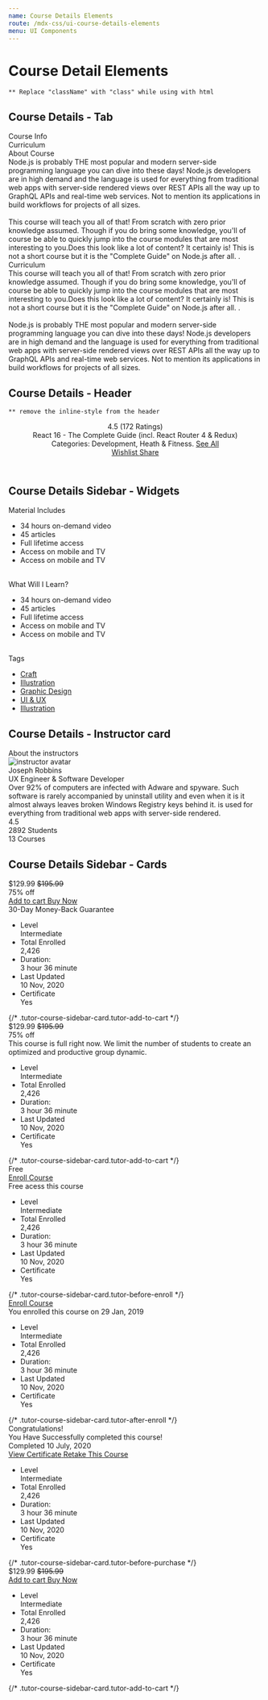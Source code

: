 ```yaml
---
name: Course Details Elements
route: /mdx-css/ui-course-details-elements
menu: UI Components
---
```



# Course Detail Elements

`** Replace "className" with "class" while using with html` <br />

## Course Details - Tab

<Playground>
	<div className="tutor-default-tab tutor-course-details-tab">
		<div class="tab-header tutor-bs-d-flex">
			<div class="tab-header-item is-active" data-tutor-tab-target="tutor-course-details-tab-1">
				<span>Course Info</span>
			</div>
			<div class="tab-header-item" data-tutor-tab-target="tutor-course-details-tab-2">
				<span>Curriculum</span>
			</div>
		</div>
		<div class="tab-body">
			<div class="tab-body-item is-active" id="tutor-course-details-tab-1">
				<div className="text-medium-h6 color-text-primary">About Course</div>
				<div className="text-regular-body color-text-subsued tutor-mt-12">
					Node.js is probably THE most popular and modern server-side programming language you can dive into these days!
					Node.js developers are in high demand and the language is used for everything from traditional web apps with
					server-side rendered views over REST APIs all the way up to GraphQL APIs and real-time web services. Not to
					mention its applications in build workflows for projects of all sizes.
					<br /> <br />
					This course will teach you all of that! From scratch with zero prior knowledge assumed. Though if you do bring
					some knowledge, you'll of course be able to quickly jump into the course modules that are most interesting to
					you.Does this look like a lot of content? It certainly is! This is not a short course but it is the "Complete
					Guide" on Node.js after all. .
				</div>
			</div>
			<div class="tab-body-item" id="tutor-course-details-tab-2">
				<div className="text-medium-h6 color-text-primary">Curriculum</div>
				<div className="text-regular-body color-text-subsued tutor-mt-12">
					This course will teach you all of that! From scratch with zero prior knowledge assumed. Though if you do bring
					some knowledge, you'll of course be able to quickly jump into the course modules that are most interesting to
					you.Does this look like a lot of content? It certainly is! This is not a short course but it is the "Complete
					Guide" on Node.js after all. .
					<br /> <br />
					Node.js is probably THE most popular and modern server-side programming language you can dive into these days!
					Node.js developers are in high demand and the language is used for everything from traditional web apps with
					server-side rendered views over REST APIs all the way up to GraphQL APIs and real-time web services. Not to
					mention its applications in build workflows for projects of all sizes.
				</div>
			</div>
		</div>
	</div>
</Playground>

## Course Details - Header

`** remove the inline-style from the header`

<Playground>
	<header className="tutor-course-details-header">
		<div className="tutor-course-details-ratings">
			<div className="tutor-ratings">
				<div className="tutor-rating-stars">
					<span className="ttr-star-full-filled"></span>
					<span className="ttr-star-full-filled"></span>
					<span className="ttr-star-full-filled"></span>
					<span className="ttr-star-half-filled"></span>
					<span className="ttr-star-line-filled"></span>
				</div>
				<div className="tutor-rating-text text-regular-body color-text-subsued tutor-pl-0">4.5 (172 Ratings)</div>
			</div>
		</div>
		<div className="tutor-course-details-title text-bold-h4 color-text-primary tutor-mt-10">
			React 16 - The Complete Guide (incl. React Router 4 & Redux)
		</div>
		<div className="tutor-bs-d-sm-flex tutor-bs-align-items-center tutor-bs-justify-content-between tutor-mt-28">
			<div className="tutor-course-details-category text-medium-body color-text-primary">
				<span className="text-regular-body color-text-hints">Categories: </span>
				<span>Development, Heath & Fitness. </span>
				<a href="#" className="color-text-brand">
					See All
				</a>
			</div>
			<div className="tutor-course-details-action-btns tutor-mt-10 tutor-mt-sm-0">
				<a href="#" className="action-btn text-regular-body color-text-primary">
					<span className="ttr-fav-line-filled"></span>Wishlist
				</a>
				<a href="#" className="action-btn text-regular-body color-text-primary">
					<span className="ttr-share-filled"></span>Share
				</a>
			</div>
		</div>
	</header>
</Playground>

## Course Details Sidebar - Widgets

<Playground>
	<div class="tutor-course-details-widget">
		<div class="widget-title">
			<span class="color-text-primary text-medium-h6">Material Includes</span>
		</div>
		<ul class="widget-list tutor-mt-16">
			<li class="tutor-bs-d-flex tutor-bs-align-items-center color-text-primary text-regular-body tutor-mb-10">
				<span className="ttr-mark-filled color-design-brand tutor-mr-5"></span>
				<span>34 hours on-demand video</span>
			</li>
			<li class="tutor-bs-d-flex tutor-bs-align-items-center color-text-primary text-regular-body tutor-mb-10">
				<span className="ttr-mark-filled color-design-brand tutor-mr-5"></span>
				<span>45 articles</span>
			</li>
			<li class="tutor-bs-d-flex tutor-bs-align-items-center color-text-primary text-regular-body tutor-mb-10">
				<span className="ttr-mark-filled color-design-brand tutor-mr-5"></span>
				<span>Full lifetime access</span>
			</li>
			<li class="tutor-bs-d-flex tutor-bs-align-items-center color-text-primary text-regular-body tutor-mb-10">
				<span className="ttr-mark-filled color-design-brand tutor-mr-5"></span>
				<span>Access on mobile and TV</span>
			</li>
			<li class="tutor-bs-d-flex tutor-bs-align-items-center color-text-primary text-regular-body tutor-mb-10">
				<span className="ttr-mark-filled color-design-brand tutor-mr-5"></span>
				<span>Access on mobile and TV</span>
			</li>
		</ul>
	</div>
	<br />
	<div class="tutor-course-details-widget tutor-course-details-widget-col-2">
		<div class="widget-title">
			<span class="color-text-primary text-medium-h6">What Will I Learn?</span>
		</div>
		<ul class="widget-list tutor-mt-16">
			<li class="tutor-bs-d-flex tutor-bs-align-items-center color-text-primary text-regular-body tutor-mb-10">
				<span className="ttr-mark-filled color-design-brand tutor-mr-5"></span>
				<span>34 hours on-demand video</span>
			</li>
			<li class="tutor-bs-d-flex tutor-bs-align-items-center color-text-primary text-regular-body tutor-mb-10">
				<span className="ttr-mark-filled color-design-brand tutor-mr-5"></span>
				<span>45 articles</span>
			</li>
			<li class="tutor-bs-d-flex tutor-bs-align-items-center color-text-primary text-regular-body tutor-mb-10">
				<span className="ttr-mark-filled color-design-brand tutor-mr-5"></span>
				<span>Full lifetime access</span>
			</li>
			<li class="tutor-bs-d-flex tutor-bs-align-items-center color-text-primary text-regular-body tutor-mb-10">
				<span className="ttr-mark-filled color-design-brand tutor-mr-5"></span>
				<span>Access on mobile and TV</span>
			</li>
			<li class="tutor-bs-d-flex tutor-bs-align-items-center color-text-primary text-regular-body tutor-mb-10">
				<span className="ttr-mark-filled color-design-brand tutor-mr-5"></span>
				<span>Access on mobile and TV</span>
			</li>
		</ul>
	</div>
	<br />
	<div class="tutor-course-details-widget">
		<div class="widget-title">
			<span class="color-text-primary text-medium-h6">Tags</span>
		</div>
		<div class="widget-tags tutor-pt-16">
			<ul className="tutor-tag-list">
				<li>
					<a href="#">Craft</a>
				</li>
				<li>
					<a href="#">Illustration</a>
				</li>
				<li>
					<a href="#">Graphic Design</a>
				</li>
				<li>
					<a href="#">UI & UX</a>
				</li>
				<li>
					<a href="#">Illustration</a>
				</li>
			</ul>
		</div>
	</div>
</Playground>

## Course Details - Instructor card

<Playground>
	<div class="color-text-primary text-medium-h6 tutor-mb-16">About the instructors</div>
	<div class="tutor-instructor-info-card">
		<div class="tutor-instructor-info-card-body tutor-bs-d-sm-flex tutor-bs-align-items-start tutor-px-30 tutor-py-24">
			<div class="tutor-ins-avatar tutor-mr-sm-15">
				<img src="https://i.imgur.com/CckCKYQ.jpeg" alt="instructor avatar" />
			</div>
			<div class="tutor-ins-rest">
				<div class="tutor-ins-title text-medium-body color-text-primary">Joseph Robbins</div>
				<div class="tutor-ins-designation text-regular-caption color-text-hints tutor-mt-3">
					UX Engineer & Software Developer
				</div>
				<div class="tutor-ins-summary text-regular-body text-subsued tutor-mt-18">
					Over 92% of computers are infected with Adware and spyware. Such software is rarely accompanied by uninstall
					utility and even when it is it almost always leaves broken Windows Registry keys behind it. is used for
					everything from traditional web apps with server-side rendered.
				</div>
			</div>
		</div>
		<div class="tutor-instructor-info-card-footer tutor-bs-d-sm-flex tutor-bs-align-items-center tutor-bs-justify-content-between tutor-px-30 tutor-py-15">
			<div className="tutor-ratings tutor-is-sm flex-center">
				<div className="tutor-rating-stars">
					<span className="ttr-star-full-filled"></span>
					<span className="ttr-star-full-filled"></span>
					<span className="ttr-star-full-filled"></span>
					<span className="ttr-star-half-filled"></span>
					<span className="ttr-star-line-filled"></span>
				</div>
				<div className="tutor-rating-text text-medium-small color-text-primary">4.5</div>
			</div>
			<div className="tutor-ins-meta tutor-bs-d-flex">
				<div className="tutor-ins-meta-item color-design-dark flex-center">
					<span class="tutor-icon-30 ttr-user-filled"></span>
					<span className="text-bold-body color-text-primary tutor-mr-4">2892</span>
					<span className="text-regular-caption color-text-subsued">Students</span>
				</div>
				<div className="tutor-ins-meta-item color-design-dark flex-center ">
					<span class="tutor-icon-30 ttr-mortarboard-line"></span>
					<span className="text-bold-body color-text-primary tutor-mr-4">13</span>
					<span className="text-regular-caption color-text-subsued">Courses</span>
				</div>
			</div>
		</div>
	</div>
</Playground>

## Course Details Sidebar - Cards

<Playground>
	<div class="tutor-course-listing-card-demo">
		<div class="tutor-course-sidebar-card tutor-add-to-cart">
			<div class="tutor-course-sidebar-card-body tutor-p-30">
				<div class="tutor-course-sidebar-card-pricing tutor-bs-d-flex align-items-end tutor-bs-justify-content-between">
					<div>
						<span className="text-bold-h4 color-text-primary">$129.99</span>
						<del className="text-regular-caption color-text-hints tutor-ml-7">$195.99</del>
					</div>
					<div className="flex-center">
						<span className="tutor-icon-20 ttr-offer-line color-error"></span>
						<span className="text-regular-caption color-text-primary tutor-ml-2">75% off</span>
					</div>
				</div>
				<div class="tutor-course-sidebar-card-btns">
					<a href="#" class="tutor-btn tutor-btn-icon tutor-btn-primary tutor-btn-lg tutor-btn-full tutor-mt-24">
						<span class="btn-icon ttr-cart-filled"></span>
						<span>Add to cart</span>
					</a>
					<a href="#" class="tutor-btn tutor-btn-tertiary tutor-is-outline tutor-btn-lg tutor-btn-full tutor-mt-24">
						Buy Now
					</a>
				</div>
				<div class="text-regular-caption color-text-hints tutor-mt-12 tutor-text-center">
					30-Day Money-Back Guarantee
				</div>
			</div>
			<div class="tutor-course-sidebar-card-footer tutor-p-30">
				<ul class="tutor-course-sidebar-card-meta-list">
					<li className="tutor-bs-d-flex tutor-bs-align-items-center tutor-bs-justify-content-between">
						<div class="flex-center">
							<span class="tutor-icon-24 ttr-level-line color-text-primary"></span>
							<span class="text-regular-caption color-text-hints tutor-ml-5">Level</span>
						</div>
						<div>
							<span class="text-medium-caption color-text-primary">Intermediate</span>
						</div>
					</li>
					<li className="tutor-bs-d-flex tutor-bs-align-items-center tutor-bs-justify-content-between">
						<div class="flex-center">
							<span class="tutor-icon-24 ttr-student-line-1 color-text-primary"></span>
							<span class="text-regular-caption color-text-hints tutor-ml-5">Total Enrolled</span>
						</div>
						<div>
							<span class="text-medium-caption color-text-primary">2,426</span>
						</div>
					</li>
					<li className="tutor-bs-d-flex tutor-bs-align-items-center tutor-bs-justify-content-between">
						<div class="flex-center">
							<span class="tutor-icon-24 ttr-clock-filled color-text-primary"></span>
							<span class="text-regular-caption color-text-hints tutor-ml-5">Duration:</span>
						</div>
						<div>
							<span class="text-medium-caption color-text-primary">3 </span>
							<span class="text-medium-caption color-text-subsued">hour </span>
							<span class="text-medium-caption color-text-primary">36 </span>
							<span class="text-regular-caption color-text-subsued">minute</span>
						</div>
					</li>
					<li className="tutor-bs-d-flex tutor-bs-align-items-center tutor-bs-justify-content-between">
						<div class="flex-center">
							<span class="tutor-icon-24 ttr-student-line-1 color-text-primary"></span>
							<span class="text-regular-caption color-text-hints tutor-ml-5">Last Updated</span>
						</div>
						<div>
							<span class="text-medium-caption color-text-primary">10 Nov, </span>
							<span class="text-regular-caption color-text-subsued">2020</span>
						</div>
					</li>
					<li className="tutor-bs-d-flex tutor-bs-align-items-center tutor-bs-justify-content-between">
						<div class="flex-center">
							<span class="tutor-icon-24 ttr-student-line-1 color-text-primary"></span>
							<span class="text-regular-caption color-text-hints tutor-ml-5">Certificate</span>
						</div>
						<div>
							<span class="text-medium-caption color-text-primary">Yes</span>
						</div>
					</li>
				</ul>
			</div>
		</div>
		{/* .tutor-course-sidebar-card.tutor-add-to-cart */}
		<div class="tutor-course-sidebar-card tutor-add-to-cart">
			<div class="tutor-course-sidebar-card-body tutor-p-30">
				<div class="tutor-course-sidebar-card-pricing tutor-bs-d-flex align-items-end tutor-bs-justify-content-between">
					<div>
						<span className="text-bold-h4 color-text-primary">$129.99</span>
						<del className="text-regular-caption color-text-hints tutor-ml-7">$195.99</del>
					</div>
					<div className="flex-center">
						<span className="tutor-icon-20 ttr-offer-line color-error"></span>
						<span className="text-regular-caption color-text-primary tutor-ml-2">75% off</span>
					</div>
				</div>
				<div class="tutor-alert tutor-warning tutor-mt-28">
					<div class="tutor-alert-text">
						<span class="tutor-alert-icon tutor-icon-34 ttr-circle-outline-info-filled tutor-mr-10"></span>
						<span>
							This course is full right now. We limit the number of students to create an optimized and productive group
							dynamic.
						</span>
					</div>
				</div>
			</div>
			<div class="tutor-course-sidebar-card-footer tutor-p-30">
				<ul class="tutor-course-sidebar-card-meta-list">
					<li className="tutor-bs-d-flex tutor-bs-align-items-center tutor-bs-justify-content-between">
						<div class="flex-center">
							<span class="tutor-icon-24 ttr-level-line color-text-primary"></span>
							<span class="text-regular-caption color-text-hints tutor-ml-5">Level</span>
						</div>
						<div>
							<span class="text-medium-caption color-text-primary">Intermediate</span>
						</div>
					</li>
					<li className="tutor-bs-d-flex tutor-bs-align-items-center tutor-bs-justify-content-between">
						<div class="flex-center">
							<span class="tutor-icon-24 ttr-student-line-1 color-text-primary"></span>
							<span class="text-regular-caption color-text-hints tutor-ml-5">Total Enrolled</span>
						</div>
						<div>
							<span class="text-medium-caption color-text-primary">2,426</span>
						</div>
					</li>
					<li className="tutor-bs-d-flex tutor-bs-align-items-center tutor-bs-justify-content-between">
						<div class="flex-center">
							<span class="tutor-icon-24 ttr-clock-filled color-text-primary"></span>
							<span class="text-regular-caption color-text-hints tutor-ml-5">Duration:</span>
						</div>
						<div>
							<span class="text-medium-caption color-text-primary">3 </span>
							<span class="text-medium-caption color-text-subsued">hour </span>
							<span class="text-medium-caption color-text-primary">36 </span>
							<span class="text-regular-caption color-text-subsued">minute</span>
						</div>
					</li>
					<li className="tutor-bs-d-flex tutor-bs-align-items-center tutor-bs-justify-content-between">
						<div class="flex-center">
							<span class="tutor-icon-24 ttr-student-line-1 color-text-primary"></span>
							<span class="text-regular-caption color-text-hints tutor-ml-5">Last Updated</span>
						</div>
						<div>
							<span class="text-medium-caption color-text-primary">10 Nov, </span>
							<span class="text-regular-caption color-text-subsued">2020</span>
						</div>
					</li>
					<li className="tutor-bs-d-flex tutor-bs-align-items-center tutor-bs-justify-content-between">
						<div class="flex-center">
							<span class="tutor-icon-24 ttr-student-line-1 color-text-primary"></span>
							<span class="text-regular-caption color-text-hints tutor-ml-5">Certificate</span>
						</div>
						<div>
							<span class="text-medium-caption color-text-primary">Yes</span>
						</div>
					</li>
				</ul>
			</div>
		</div>
		{/* .tutor-course-sidebar-card.tutor-add-to-cart */}
		<div class="tutor-course-sidebar-card tutor-before-enroll">
			<div class="tutor-course-sidebar-card-body tutor-p-30">
				<div class="tutor-course-sidebar-card-pricing tutor-bs-d-flex align-items-end tutor-bs-justify-content-between">
					<div>
						<span className="text-bold-h4 color-text-primary">Free</span>
					</div>
				</div>
				<div class="tutor-course-sidebar-card-btns">
					<a href="#" class="tutor-btn tutor-btn-icon- tutor-btn-primary tutor-btn-lg tutor-btn-full tutor-mt-24">
						<span>Enroll Course</span>
					</a>
				</div>
				<div class="text-regular-caption color-text-hints tutor-mt-12 tutor-text-center">Free acess this course</div>
			</div>
			<div class="tutor-course-sidebar-card-footer tutor-p-30">
				<ul class="tutor-course-sidebar-card-meta-list">
					<li className="tutor-bs-d-flex tutor-bs-align-items-center tutor-bs-justify-content-between">
						<div class="flex-center">
							<span class="tutor-icon-24 ttr-level-line color-text-primary"></span>
							<span class="text-regular-caption color-text-hints tutor-ml-5">Level</span>
						</div>
						<div>
							<span class="text-medium-caption color-text-primary">Intermediate</span>
						</div>
					</li>
					<li className="tutor-bs-d-flex tutor-bs-align-items-center tutor-bs-justify-content-between">
						<div class="flex-center">
							<span class="tutor-icon-24 ttr-student-line-1 color-text-primary"></span>
							<span class="text-regular-caption color-text-hints tutor-ml-5">Total Enrolled</span>
						</div>
						<div>
							<span class="text-medium-caption color-text-primary">2,426</span>
						</div>
					</li>
					<li className="tutor-bs-d-flex tutor-bs-align-items-center tutor-bs-justify-content-between">
						<div class="flex-center">
							<span class="tutor-icon-24 ttr-clock-filled color-text-primary"></span>
							<span class="text-regular-caption color-text-hints tutor-ml-5">Duration:</span>
						</div>
						<div>
							<span class="text-medium-caption color-text-primary">3 </span>
							<span class="text-medium-caption color-text-subsued">hour </span>
							<span class="text-medium-caption color-text-primary">36 </span>
							<span class="text-regular-caption color-text-subsued">minute</span>
						</div>
					</li>
					<li className="tutor-bs-d-flex tutor-bs-align-items-center tutor-bs-justify-content-between">
						<div class="flex-center">
							<span class="tutor-icon-24 ttr-student-line-1 color-text-primary"></span>
							<span class="text-regular-caption color-text-hints tutor-ml-5">Last Updated</span>
						</div>
						<div>
							<span class="text-medium-caption color-text-primary">10 Nov, </span>
							<span class="text-regular-caption color-text-subsued">2020</span>
						</div>
					</li>
					<li className="tutor-bs-d-flex tutor-bs-align-items-center tutor-bs-justify-content-between">
						<div class="flex-center">
							<span class="tutor-icon-24 ttr-student-line-1 color-text-primary"></span>
							<span class="text-regular-caption color-text-hints tutor-ml-5">Certificate</span>
						</div>
						<div>
							<span class="text-medium-caption color-text-primary">Yes</span>
						</div>
					</li>
				</ul>
			</div>
		</div>
		{/* .tutor-course-sidebar-card.tutor-before-enroll */}
		<div class="tutor-course-sidebar-card tutor-after-enroll">
			<div class="tutor-course-sidebar-card-body tutor-p-30">
				<div class="tutor-course-sidebar-card-btns">
					<a href="#" class="tutor-btn tutor-btn-disable tutor-no-hover tutor-btn-lg tutor-btn-full">
						<span>Enroll Course</span>
					</a>
				</div>
				<div class="text-regular-caption color-text-hints tutor-mt-12 tutor-bs-d-flex tutor-bs-align-items-center tutor-bs-justify-content-center">
					<span class="tutor-icon-26 color-success ttr-purchase-filled tutor-mr-6 "></span> You enrolled this course on <span class="text-bold-small color-success tutor-ml-3">29 Jan, 2019</span>
				</div>
			</div>
			<div class="tutor-course-sidebar-card-footer tutor-p-30">
				<ul class="tutor-course-sidebar-card-meta-list">
					<li className="tutor-bs-d-flex tutor-bs-align-items-center tutor-bs-justify-content-between">
						<div class="flex-center">
							<span class="tutor-icon-24 ttr-level-line color-text-primary"></span>
							<span class="text-regular-caption color-text-hints tutor-ml-5">Level</span>
						</div>
						<div>
							<span class="text-medium-caption color-text-primary">Intermediate</span>
						</div>
					</li>
					<li className="tutor-bs-d-flex tutor-bs-align-items-center tutor-bs-justify-content-between">
						<div class="flex-center">
							<span class="tutor-icon-24 ttr-student-line-1 color-text-primary"></span>
							<span class="text-regular-caption color-text-hints tutor-ml-5">Total Enrolled</span>
						</div>
						<div>
							<span class="text-medium-caption color-text-primary">2,426</span>
						</div>
					</li>
					<li className="tutor-bs-d-flex tutor-bs-align-items-center tutor-bs-justify-content-between">
						<div class="flex-center">
							<span class="tutor-icon-24 ttr-clock-filled color-text-primary"></span>
							<span class="text-regular-caption color-text-hints tutor-ml-5">Duration:</span>
						</div>
						<div>
							<span class="text-medium-caption color-text-primary">3 </span>
							<span class="text-medium-caption color-text-subsued">hour </span>
							<span class="text-medium-caption color-text-primary">36 </span>
							<span class="text-regular-caption color-text-subsued">minute</span>
						</div>
					</li>
					<li className="tutor-bs-d-flex tutor-bs-align-items-center tutor-bs-justify-content-between">
						<div class="flex-center">
							<span class="tutor-icon-24 ttr-student-line-1 color-text-primary"></span>
							<span class="text-regular-caption color-text-hints tutor-ml-5">Last Updated</span>
						</div>
						<div>
							<span class="text-medium-caption color-text-primary">10 Nov, </span>
							<span class="text-regular-caption color-text-subsued">2020</span>
						</div>
					</li>
					<li className="tutor-bs-d-flex tutor-bs-align-items-center tutor-bs-justify-content-between">
						<div class="flex-center">
							<span class="tutor-icon-24 ttr-student-line-1 color-text-primary"></span>
							<span class="text-regular-caption color-text-hints tutor-ml-5">Certificate</span>
						</div>
						<div>
							<span class="text-medium-caption color-text-primary">Yes</span>
						</div>
					</li>
				</ul>
			</div>
		</div>
		{/* .tutor-course-sidebar-card.tutor-after-enroll */}
		<div class="tutor-course-sidebar-card tutor-before-purchase">
			<div class="tutor-course-sidebar-card-body tutor-p-30">
				<div className="text-medium-h6 color-text-primary">Congratulations! </div>
				<div className="text-regular-caption color-text-hints">You Have Successfully completed this course!</div>
				<div className="tutor-bs-d-flex tutor-bs-align-items-center text-regular-small color-success tutor-mt-8">
					<span class="tutor-icon-26 color-success ttr-mark-filled tutor-mr-6"></span>
					Completed <span class="text-bold-small tutor-ml-3">10 July, 2020</span>
				</div>
				<div class="tutor-course-sidebar-card-btns">
					<a href="#" class="tutor-btn tutor-btn-primary tutor-btn-lg tutor-btn-full tutor-mt-24">
						<span>View Certificate</span>
					</a>
					<a href="#" class="tutor-btn tutor-btn-tertiary tutor-is-outline tutor-btn-lg tutor-btn-full tutor-mt-24">
						Retake This Course
					</a>
				</div>
			</div>
			<div class="tutor-course-sidebar-card-footer tutor-p-30">
				<ul class="tutor-course-sidebar-card-meta-list">
					<li className="tutor-bs-d-flex tutor-bs-align-items-center tutor-bs-justify-content-between">
						<div class="flex-center">
							<span class="tutor-icon-24 ttr-level-line color-text-primary"></span>
							<span class="text-regular-caption color-text-hints tutor-ml-5">Level</span>
						</div>
						<div>
							<span class="text-medium-caption color-text-primary">Intermediate</span>
						</div>
					</li>
					<li className="tutor-bs-d-flex tutor-bs-align-items-center tutor-bs-justify-content-between">
						<div class="flex-center">
							<span class="tutor-icon-24 ttr-student-line-1 color-text-primary"></span>
							<span class="text-regular-caption color-text-hints tutor-ml-5">Total Enrolled</span>
						</div>
						<div>
							<span class="text-medium-caption color-text-primary">2,426</span>
						</div>
					</li>
					<li className="tutor-bs-d-flex tutor-bs-align-items-center tutor-bs-justify-content-between">
						<div class="flex-center">
							<span class="tutor-icon-24 ttr-clock-filled color-text-primary"></span>
							<span class="text-regular-caption color-text-hints tutor-ml-5">Duration:</span>
						</div>
						<div>
							<span class="text-medium-caption color-text-primary">3 </span>
							<span class="text-medium-caption color-text-subsued">hour </span>
							<span class="text-medium-caption color-text-primary">36 </span>
							<span class="text-regular-caption color-text-subsued">minute</span>
						</div>
					</li>
					<li className="tutor-bs-d-flex tutor-bs-align-items-center tutor-bs-justify-content-between">
						<div class="flex-center">
							<span class="tutor-icon-24 ttr-student-line-1 color-text-primary"></span>
							<span class="text-regular-caption color-text-hints tutor-ml-5">Last Updated</span>
						</div>
						<div>
							<span class="text-medium-caption color-text-primary">10 Nov, </span>
							<span class="text-regular-caption color-text-subsued">2020</span>
						</div>
					</li>
					<li className="tutor-bs-d-flex tutor-bs-align-items-center tutor-bs-justify-content-between">
						<div class="flex-center">
							<span class="tutor-icon-24 ttr-student-line-1 color-text-primary"></span>
							<span class="text-regular-caption color-text-hints tutor-ml-5">Certificate</span>
						</div>
						<div>
							<span class="text-medium-caption color-text-primary">Yes</span>
						</div>
					</li>
				</ul>
			</div>
		</div>
		{/* .tutor-course-sidebar-card.tutor-before-purchase */}
		<div class="tutor-course-sidebar-card tutor-add-to-cart">
			<div class="tutor-course-sidebar-card-body tutor-p-30">
				<div class="tutor-course-sidebar-card-pricing tutor-bs-d-flex align-items-end tutor-bs-justify-content-between">
					<div>
						<span className="text-bold-h4 color-text-primary">$129.99</span>
						<del className="text-regular-caption color-text-hints tutor-ml-7">$195.99</del>
					</div>
				</div>
				<div class="tutor-course-sidebar-card-btns">
					<a href="#" class="tutor-btn tutor-btn-icon tutor-btn-primary tutor-btn-lg tutor-btn-full tutor-mt-24">
						<span class="btn-icon ttr-cart-filled"></span>
						<span>Add to cart</span>
					</a>
					<a href="#" class="tutor-btn tutor-btn-tertiary tutor-is-outline tutor-btn-lg tutor-btn-full tutor-mt-24">
						Buy Now
					</a>
				</div>
			</div>
			<div class="tutor-course-sidebar-card-footer tutor-p-30">
				<ul class="tutor-course-sidebar-card-meta-list">
					<li className="tutor-bs-d-flex tutor-bs-align-items-center tutor-bs-justify-content-between">
						<div class="flex-center">
							<span class="tutor-icon-24 ttr-level-line color-text-primary"></span>
							<span class="text-regular-caption color-text-hints tutor-ml-5">Level</span>
						</div>
						<div>
							<span class="text-medium-caption color-text-primary">Intermediate</span>
						</div>
					</li>
					<li className="tutor-bs-d-flex tutor-bs-align-items-center tutor-bs-justify-content-between">
						<div class="flex-center">
							<span class="tutor-icon-24 ttr-student-line-1 color-text-primary"></span>
							<span class="text-regular-caption color-text-hints tutor-ml-5">Total Enrolled</span>
						</div>
						<div>
							<span class="text-medium-caption color-text-primary">2,426</span>
						</div>
					</li>
					<li className="tutor-bs-d-flex tutor-bs-align-items-center tutor-bs-justify-content-between">
						<div class="flex-center">
							<span class="tutor-icon-24 ttr-clock-filled color-text-primary"></span>
							<span class="text-regular-caption color-text-hints tutor-ml-5">Duration:</span>
						</div>
						<div>
							<span class="text-medium-caption color-text-primary">3 </span>
							<span class="text-medium-caption color-text-subsued">hour </span>
							<span class="text-medium-caption color-text-primary">36 </span>
							<span class="text-regular-caption color-text-subsued">minute</span>
						</div>
					</li>
					<li className="tutor-bs-d-flex tutor-bs-align-items-center tutor-bs-justify-content-between">
						<div class="flex-center">
							<span class="tutor-icon-24 ttr-student-line-1 color-text-primary"></span>
							<span class="text-regular-caption color-text-hints tutor-ml-5">Last Updated</span>
						</div>
						<div>
							<span class="text-medium-caption color-text-primary">10 Nov, </span>
							<span class="text-regular-caption color-text-subsued">2020</span>
						</div>
					</li>
					<li className="tutor-bs-d-flex tutor-bs-align-items-center tutor-bs-justify-content-between">
						<div class="flex-center">
							<span class="tutor-icon-24 ttr-student-line-1 color-text-primary"></span>
							<span class="text-regular-caption color-text-hints tutor-ml-5">Certificate</span>
						</div>
						<div>
							<span class="text-medium-caption color-text-primary">Yes</span>
						</div>
					</li>
				</ul>
			</div>
		</div>
		{/* .tutor-course-sidebar-card.tutor-add-to-cart */}
	</div>
</Playground>
